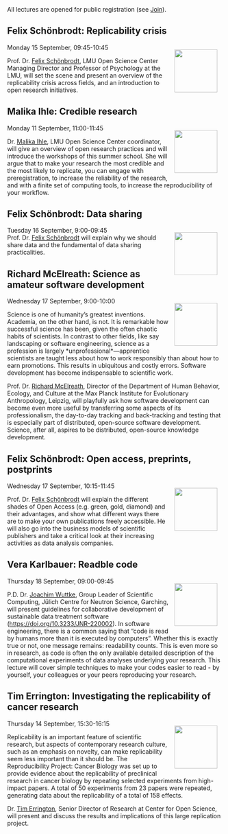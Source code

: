 ```{=html}
<head>
  <style>
    img {
      float: right;
      margin: 13px;
    }
  </style>
</head
```
All lectures are opened for public registration (see [Join](Join.qmd)).  

## Felix Schönbrodt: Replicability crisis

![](img/felix-schoenbrodt.png){width="100"} Monday 15 September, 09:45-10:45

Prof. Dr. [Felix Schönbrodt](https://www.osc.uni-muenchen.de/about_us/director/index.html), LMU Open Science Center Managing Director and Professor of Psychology at the LMU, will set the scene and present an overview of the replicability crisis across fields, and an introduction to open research initiatives.

## Malika Ihle: Credible research

![](img/malika-ihle.png){width="100"} Monday 11 September, 11:00-11:45

Dr. [Malika Ihle](https://www.osc.uni-muenchen.de/about_us/coordinator/index.html), LMU Open Science Center coordinator, will give an overview of open research practices and will introduce the workshops of this summer school. She will argue that to make your research the most credible and the most likely to replicate, you can engage with preregistration, to increase the reliability of the research, and with a finite set of computing tools, to increase the reproducibility of your workflow.

## Felix Schönbrodt: Data sharing

![](img/felix-schoenbrodt.png){width="100"} Tuesday 16 September, 9:00-09:45  
Prof. Dr. [Felix Schönbrodt](https://www.osc.uni-muenchen.de/about_us/director/index.html) will explain why we should share data and the fundamental of data sharing practicalities. 


## Richard McElreath: Science as amateur software development

![](img/richard-mcelreath.png){width="100"} Wednesday 17 September, 9:00-10:00

Science is one of humanity's greatest inventions. Academia, on the other hand, is not. It is remarkable how successful science has been, given the often chaotic habits of scientists. In contrast to other fields, like say landscaping or software engineering, science as a profession is largely \*unprofessional\*---apprentice scientists are taught less about how to work responsibly than about how to earn promotions. This results in ubiquitous and costly errors. Software development has become indispensable to scientific work.

Prof. Dr. [Richard McElreath](https://www.eva.mpg.de/ecology/staff/richard-mcelreath/), Director of the Department of Human Behavior, Ecology, and Culture at the Max Planck Institute for Evolutionary Anthropology, Leipzig, will playfully ask how software development can become even more useful by transferring some aspects of its professionalism, the day-to-day tracking and back-tracking and testing that is especially part of distributed, open-source software development. Science, after all, aspires to be distributed, open-source knowledge development.

## Felix Schönbrodt: Open access, preprints, postprints

![](img/felix-schoenbrodt.png){width="100"} Wednesday 17 September, 10:15-11:45  

Prof. Dr. [Felix Schönbrodt](https://www.osc.uni-muenchen.de/about_us/director/index.html) will explain the different shades of Open Access (e.g. green, gold, diamond) and their advantages, and show what different ways there are to make your own publications freely accessible. He will also go into the business models of scientific publishers and take a critical look at their increasing activities as data analysis companies.

## Vera Karlbauer: Readble code

![](img/sarah-von-grebmer.png){width="100"} Thursday 18 September, 09:00-09:45

P.D. Dr. [Joachim Wuttke](https://www.fz-juelich.de/profile/wuttke_j), Group Leader of Scientific Computing, Jülich Centre for Neutron Science, Garching, will present guidelines for collaborative development of sustainable data treatment software (<https://doi.org/10.3233/JNR-220002>). In software engineering, there is a common saying that "code is read by humans more than it is executed by computers". Whether this is exactly true or not, one message remains: readability counts. This is even more so in research, as code is often the only available detailed description of the computational experiments of data analyses underlying your research. This lecture will cover simple techniques to make your codes easier to read - by yourself, your colleagues or your peers reproducing your research.


## Tim Errington: Investigating the replicability of cancer research

![](img/tim-errington.png){width="100"} Thursday 14 September, 15:30-16:15

Replicability is an important feature of scientific research, but aspects of contemporary research culture, such as an emphasis on novelty, can make replicability seem less important than it should be. The Reproducibility Project: Cancer Biology was set up to provide evidence about the replicability of preclinical research in cancer biology by repeating selected experiments from high-impact papers. A total of 50 experiments from 23 papers were repeated, generating data about the replicability of a total of 158 effects.

Dr. [Tim Errington](https://osf.io/alh38/), Senior Director of Research at Center for Open Science, will present and discuss the results and implications of this large replication project.